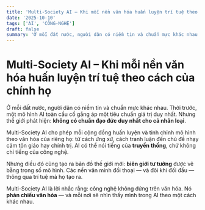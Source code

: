 ```yaml
---
title: 'Multi-Society AI – Khi mỗi nền văn hóa huấn luyện trí tuệ theo cách của chính họ'
date: '2025-10-10'
tags: ['AI', 'CÔNG-NGHỆ']
draft: false
summary: 'Ở mỗi đất nước, người dân có niềm tin và chuẩn mực khác nhau. Thời trước, một mô hình AI toàn cầu cố'
---
```


# Multi-Society AI – Khi mỗi nền văn hóa huấn luyện trí tuệ theo cách của chính họ

Ở mỗi đất nước, người dân có niềm tin và chuẩn mực khác nhau. Thời trước, một mô hình AI toàn cầu cố gắng áp một tiêu chuẩn giá trị duy nhất. Nhưng thế giới phát hiện: **không có chuẩn đạo đức duy nhất cho cả nhân loại**.

Multi-Society AI cho phép mỗi cộng đồng huấn luyện và tinh chỉnh mô hình theo văn hóa của riêng họ: từ cách ứng xử, cách tranh luận đến chủ đề nhạy cảm tôn giáo hay chính trị. AI có thể nói tiếng của **truyền thống**, chứ không chỉ tiếng của công nghệ.

Nhưng điều đó cũng tạo ra bản đồ thế giới mới: **biên giới tư tưởng** được vẽ bằng trọng số mô hình. Các nền văn minh đối thoại — và đôi khi đối đầu — thông qua trí tuệ mà họ tạo ra.

Multi-Society AI là lời nhắc rằng: công nghệ không đứng trên văn hóa. Nó **phản chiếu văn hóa** — và mỗi nơi sẽ nhìn thấy mình trong AI theo một cách khác nhau.
